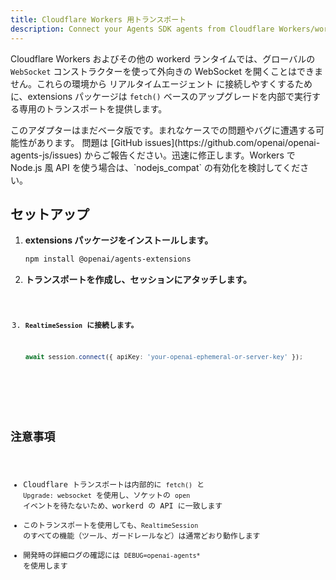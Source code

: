 ```yaml
---
title: Cloudflare Workers 用トランスポート
description: Connect your Agents SDK agents from Cloudflare Workers/workerd using a dedicated transport.
---
```



Cloudflare Workers およびその他の workerd ランタイムでは、グローバルの `WebSocket` コンストラクターを使って外向きの WebSocket を開くことはできません。これらの環境から リアルタイムエージェント に接続しやすくするために、extensions パッケージは `fetch()` ベースのアップグレードを内部で実行する専用のトランスポートを提供します。

<Aside type="caution">
  このアダプターはまだベータ版です。まれなケースでの問題やバグに遭遇する可能性があります。
  問題は [GitHub issues](https://github.com/openai/openai-agents-js/issues)
  からご報告ください。迅速に修正します。Workers で Node.js 風 API
  を使う場合は、`nodejs_compat` の有効化を検討してください。
</Aside>

## セットアップ

<Steps>

1. **extensions パッケージをインストールします。**

   ```bash
   npm install @openai/agents-extensions
   ```

2. **トランスポートを作成し、セッションにアタッチします。**

   <Code lang="typescript" code={cloudflareBasicExample} />

3. **`RealtimeSession` に接続します。**

   ```typescript
   await session.connect({ apiKey: 'your-openai-ephemeral-or-server-key' });
   ```

</Steps>

## 注意事項

- Cloudflare トランスポートは内部的に `fetch()` と `Upgrade: websocket` を使用し、ソケットの `open` イベントを待たないため、workerd の API に一致します
- このトランスポートを使用しても、`RealtimeSession` のすべての機能（ツール、ガードレールなど）は通常どおり動作します
- 開発時の詳細ログの確認には `DEBUG=openai-agents*` を使用します
